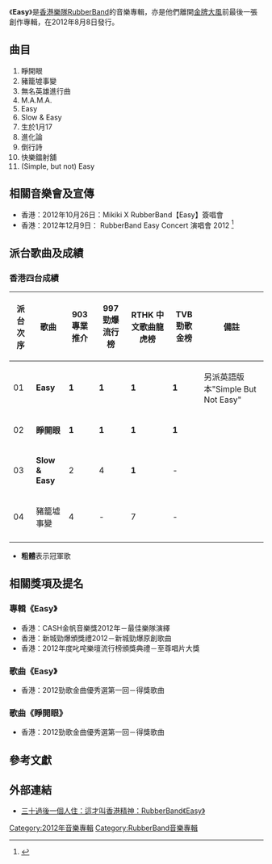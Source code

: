 {{noteTA
|G1=Music
|G2=Show
}}
{{Infobox album
| name       = {{lang|en|Easy}}
| type       = studio
| artist     = [[RubberBand|RubberBand]]
| cover      = 
| alt        = 
| caption    = 
| released   = {{Start date|2012|08|08}}
| recorded   = 2012年
| studio     =
| length     = 
| label      = [[金牌大風|金牌大風]]
| genre      = [[粵語流行音樂|粵語流行音樂]]
| producer   = 
| prev_title = [[Dedicated_To...|Dedicated To...]]
| prev_year  = 2011
| next_title = [[橡芽|橡芽]]
| next_year  = 2014
}}

《'''Easy'''》是[[香港|香港]][[樂隊|樂隊]][[RubberBand|RubberBand]]的音樂專輯，亦是他們離開[[金牌大風|金牌大風]]前最後一張創作專輯，在2012年8月8日發行。

==曲目==
#睜開眼
#豬籠墟事變
#無名英雄進行曲
#M.A.M.A.
#Easy
#Slow & Easy
#生於1月17
#進化論
#倒行詩
#快樂鐳射舖
#(Simple, but not) Easy

==相關音樂會及宣傳==
* 香港：2012年10月26日：Mikiki X RubberBand【Easy】簽唱會
* 香港：2012年12月9日： RubberBand Easy Concert 演唱會 2012 <ref>{{Cite web |url=http://3cmusic.com/home/rubberband-easy-concert-2012 |title=3cmusic：從灰色都市唱到花開維港：RubberBand Easy Concert 2012 |accessdate=2014-09-07 |archive-date=2014-07-15 |archive-url=https://web.archive.org/web/20140715143511/http://3cmusic.com/home/rubberband-easy-concert-2012/ |dead-url=no }}</ref>

==派台歌曲及成績==
===香港四台成績===
{| class="wikitable"
|-
!派台次序||歌曲||903 專業推介||997 勁爆流行榜||RTHK 中文歌曲龍虎榜||TVB 勁歌金榜||備註
|-
| 01 || '''Easy''' || '''1''' || '''1''' || '''1''' || '''1''' || 另派英語版本"Simple But Not Easy"
|-
| 02 || '''睜開眼''' || '''1''' || '''1''' || '''1''' || '''1''' ||
|-
| 03 || '''Slow & Easy''' || 2 || 4 || '''1''' || - ||
|-
| 04 || 豬籠墟事變 || 4 || - || 7 || - ||
|-
|}

* '''粗體'''表示冠軍歌

==相關獎項及提名==
===專輯《Easy》===
* 香港：CASH金帆音樂獎2012年－最佳樂隊演繹
* 香港：新城勁爆頒獎禮2012－新城勁爆原創歌曲
* 香港：2012年度叱咤樂壇流行榜頒獎典禮－至尊唱片大獎

===歌曲《Easy》===
* 香港：2012勁歌金曲優秀選第一回－得獎歌曲

===歌曲《睜開眼》===
* 香港：2012勁歌金曲優秀選第一回－得獎歌曲

==參考文獻==
{{reflist}}

==外部連結==
* [https://web.archive.org/web/20140907052239/http://alexxbb.mysinablog.com/index.php?op=ViewArticle&articleId=3714911 三十過後一個人住：這才叫香港精神：RubberBand《Easy》]

{{RubberBand}}
{{叱咤樂壇至尊唱片}}
{{華語音樂傳媒大獎年度粵語專輯}}
[[Category:2012年音樂專輯|Category:2012年音樂專輯]]
[[Category:RubberBand音樂專輯|Category:RubberBand音樂專輯]]